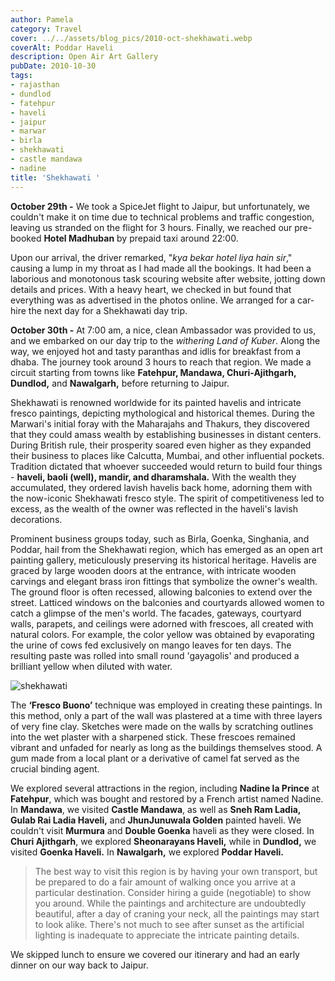 ```yaml
---
author: Pamela
category: Travel
cover: ../../assets/blog_pics/2010-oct-shekhawati.webp
coverAlt: Poddar Haveli
description: Open Air Art Gallery
pubDate: 2010-10-30
tags:
- rajasthan
- dundlod
- fatehpur
- haveli
- jaipur
- marwar
- birla
- shekhawati
- castle mandawa
- nadine
title: 'Shekhawati '
---
```




**October 29th -** We took a SpiceJet flight to Jaipur, but unfortunately, we couldn't make it on time due to technical problems and traffic congestion, leaving us stranded on the flight for 3 hours. Finally, we reached our pre-booked **Hotel Madhuban** by prepaid taxi around 22:00.

Upon our arrival, the driver remarked, "*kya bekar hotel liya hain sir*," causing a lump in my throat as I had made all the bookings. It had been a laborious and monotonous task scouring website after website, jotting down details and prices. With a heavy heart, we checked in but found that everything was as advertised in the photos online. We arranged for a car-hire the next day for a Shekhawati day trip.

**October 30th -** At 7:00 am, a nice, clean Ambassador was provided to us, and we embarked on our day trip to the *withering Land of Kuber*. Along the way, we enjoyed hot and tasty paranthas and idlis for breakfast from a dhaba. The journey took around 3 hours to reach that region. We made a circuit starting from towns like **Fatehpur, Mandawa, Churi-Ajithgarh, Dundlod,** and **Nawalgarh,** before returning to Jaipur.

Shekhawati is renowned worldwide for its painted havelis and intricate fresco paintings, depicting mythological and historical themes. During the Marwari's initial foray with the Maharajahs and Thakurs, they discovered that they could amass wealth by establishing businesses in distant centers. During British rule, their prosperity soared even higher as they expanded their business to places like Calcutta, Mumbai, and other influential pockets. Tradition dictated that whoever succeeded would return to build four things - **haveli, baoli (well), mandir, and dharamshala.** With the wealth they accumulated, they ordered lavish havelis back home, adorning them with the now-iconic Shekhawati fresco style. The spirit of competitiveness led to excess, as the wealth of the owner was reflected in the haveli's lavish decorations.

Prominent business groups today, such as Birla, Goenka, Singhania, and Poddar, hail from the Shekhawati region, which has emerged as an open art painting gallery, meticulously preserving its historical heritage. Havelis are graced by large wooden doors at the entrance, with intricate wooden carvings and elegant brass iron fittings that symbolize the owner's wealth. The ground floor is often recessed, allowing balconies to extend over the street. Latticed windows on the balconies and courtyards allowed women to catch a glimpse of the men's world. The facades, gateways, courtyard walls, parapets, and ceilings were adorned with frescoes, all created with natural colors. For example, the color yellow was obtained by evaporating the urine of cows fed exclusively on mango leaves for ten days. The resulting paste was rolled into small round 'gayagolis' and produced a brilliant yellow when diluted with water.

<Image src={pic1} alt="shekhawati"/>

The **‘Fresco Buono’** technique was employed in creating these paintings. In this method, only a part of the wall was plastered at a time with three layers of very fine clay. Sketches were made on the walls by scratching outlines into the wet plaster with a sharpened stick. These frescoes remained vibrant and unfaded for nearly as long as the buildings themselves stood. A gum made from a local plant or a derivative of camel fat served as the crucial binding agent.

We explored several attractions in the region, including **Nadine la Prince** at **Fatehpur**, which was bought and restored by a French artist named Nadine. In **Mandawa**, we visited **Castle Mandawa**, as well as **Sneh Ram Ladia, Gulab Rai Ladia Haveli,** and **JhunJunuwala Golden** painted haveli. We couldn't visit **Murmura** and **Double Goenka** haveli as they were closed. In **Churi Ajithgarh**, we explored **Sheonarayans Haveli,** while in **Dundlod,** we visited **Goenka Haveli.** In **Nawalgarh,** we explored **Poddar Haveli.**

> The best way to visit this region is by having your own transport, but be prepared to do a fair amount of walking once you arrive at a particular destination. Consider hiring a guide (negotiable) to show you around. While the paintings and architecture are undoubtedly beautiful, after a day of craning your neck, all the paintings may start to look alike. There's not much to see after sunset as the artificial lighting is inadequate to appreciate the intricate painting details.

We skipped lunch to ensure we covered our itinerary and had an early dinner on our way back to Jaipur.